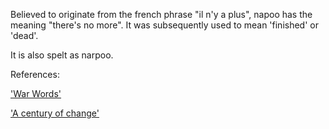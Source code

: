 <!-- Please do not remove or change this AfD message until the issue is settled -->
<!-- The nomination page for this article already existed when this tag was added.  If this was because the article had been nominated for deletion before, and you wish to renominate it, please replace "page=Napoo" with "page=Napoo (2nd nomination)" below before proceeding with the nomination.
-->{{AfDM|page=Napoo|date=2007 November 26|substed=yes}}
<!-- For administrator use only: {{oldafdfull|page=Napoo|date=26 November 2007|result='''keep'''}} -->
<!-- End of AfD message, feel free to edit beyond this point -->

Believed to originate from the french phrase "il n'y a plus", napoo has the meaning "there's no more".  It was subsequently used to mean 'finished' or 'dead'.

It is also spelt as narpoo.

References:

[http://www.anu.edu.au/andc/pubs/ozwords/May_2003/war_words.html 'War Words']

[http://www.askoxford.com/worldofwords/wordfrom/centuryofnewwords/ 'A century of change']
